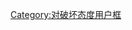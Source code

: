{{Userbox-2
| id1    = 曾有破壞
| id1-c  = #000
| id1-fc = #EEE
| id1-s  = 13
| info   = 這位用户曾經[[WP:破坏|'''破壞''']]過<br>[[中文维基百科]]
| info-c = #FFF
| info-a = center
| id2   = [[File:Wikipe-tanCrazy.gif|x45px|alt=|link=]]
| id2-c = #FFF
| usercategory = 破壞過維基百科的維基人
| nocat = {{{nocat|}}}
}}<noinclude>{{clear2}}{{自动分类|破壞過維基百科的維基人}}[[Category:对破坏态度用户框]]</noinclude>
